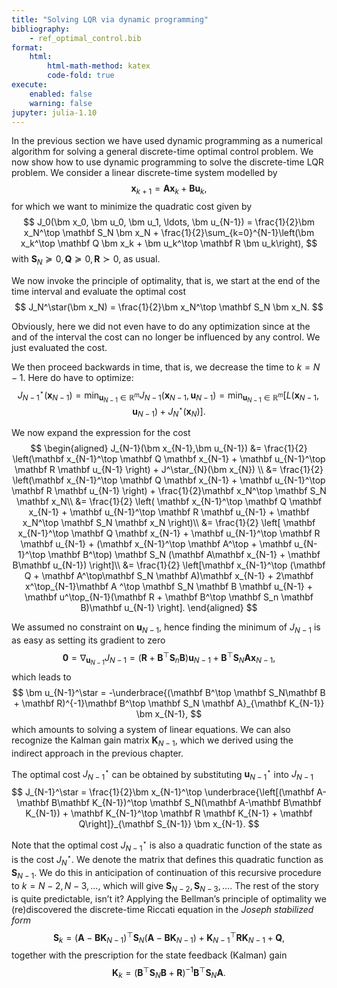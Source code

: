 ```yaml
---
title: "Solving LQR via dynamic programming"
bibliography: 
    - ref_optimal_control.bib
format:
    html:
        html-math-method: katex
        code-fold: true
execute:
    enabled: false
    warning: false
jupyter: julia-1.10
---
```


In the previous section we have used dynamic programming as a numerical algorithm for solving a general discrete-time optimal control problem. We now show how to use dynamic programming to solve the discrete-time LQR problem. We consider a linear discrete-time system modelled by
$$
\bm x_{k+1} = \mathbf A\bm x_k + \mathbf B\bm u_k,
$$
for which we want to minimize the quadratic cost given by
$$
J_0(\bm x_0, \bm u_0, \bm u_1, \ldots, \bm u_{N-1}) = \frac{1}{2}\bm x_N^\top \mathbf S_N \bm x_N + \frac{1}{2}\sum_{k=0}^{N-1}\left(\bm x_k^\top \mathbf Q \bm x_k + \bm u_k^\top \mathbf R \bm u_k\right),
$$
with $\mathbf S_N\succeq 0, \mathbf Q\succeq 0, \mathbf R\succ 0$, as usual. 

We now invoke the principle of optimality, that is, we start at the end of the time interval and evaluate the optimal cost
$$
J_N^\star(\bm x_N) = \frac{1}{2}\bm x_N^\top \mathbf S_N \bm x_N.
$$

Obviously, here we did not even have to do any optimization since at the and of the interval the cost can no longer be influenced by any control. We just evaluated the cost. 

We then proceed backwards in time, that is, we decrease the time to $k=N-1$. Here do have to optimize:
$$
 J^\star_{N-1}(\bm x_{N-1}) = \min_{\bm u_{N-1}\in\mathbb R^m} J_{N-1}(\bm x_{N-1},\bm u_{N-1}) = \min_{\bm u_{N-1}\in\mathbb R^m} \left[L(\bm x_{N-1},\bm u_{N-1}) + J^\star_{N}(\bm x_{N}) \right].
$$

We now expand the expression for the cost  
$$
\begin{aligned}
J_{N-1}(\bm x_{N-1},\bm u_{N-1}) &= \frac{1}{2} \left(\mathbf x_{N-1}^\top \mathbf Q \mathbf x_{N-1} + \mathbf u_{N-1}^\top \mathbf R \mathbf u_{N-1} \right) + J^\star_{N}(\bm x_{N}) \\
&= \frac{1}{2} \left(\mathbf x_{N-1}^\top \mathbf Q \mathbf x_{N-1} + \mathbf u_{N-1}^\top \mathbf R \mathbf u_{N-1} \right) + \frac{1}{2}\mathbf x_N^\top \mathbf S_N \mathbf x_N\\
&= \frac{1}{2} \left( \mathbf x_{N-1}^\top \mathbf Q \mathbf x_{N-1} + \mathbf u_{N-1}^\top \mathbf R \mathbf u_{N-1} + \mathbf x_N^\top \mathbf S_N \mathbf x_N \right)\\
&= \frac{1}{2} \left[ \mathbf x_{N-1}^\top \mathbf Q \mathbf x_{N-1} + \mathbf u_{N-1}^\top \mathbf R \mathbf u_{N-1} + (\mathbf x_{N-1}^\top \mathbf A^\top + \mathbf u_{N-1}^\top \mathbf B^\top) \mathbf S_N (\mathbf A\mathbf x_{N-1} + \mathbf B\mathbf u_{N-1}) \right]\\
&= \frac{1}{2} \left[\mathbf x_{N-1}^\top (\mathbf Q  + \mathbf A^\top\mathbf S_N \mathbf A)\mathbf x_{N-1} + 2\mathbf x^\top_{N-1}\mathbf A ^\top \mathbf S_N \mathbf B  \mathbf u_{N-1} + \mathbf u^\top_{N-1}(\mathbf R + \mathbf B^\top \mathbf S_n \mathbf B)\mathbf u_{N-1} \right]. 
\end{aligned}
$$

We assumed no constraint on $\mathbf u_{N-1}$, hence finding the minimum of $J_{N-1}$ is as easy as setting its gradient to zero
$$
\mathbf 0 = \nabla_{\bm u_{N-1}} J_{N-1} = (\mathbf R + \mathbf B^\top \mathbf S_n \mathbf B)\bm u_{N-1} + \mathbf B^\top \mathbf S_N\mathbf A\bm x_{N-1},
$$
which leads to
$$
\bm u_{N-1}^\star = -\underbrace{(\mathbf B^\top \mathbf S_N\mathbf B + \mathbf R)^{-1}\mathbf B^\top \mathbf S_N \mathbf A}_{\mathbf K_{N-1}} \bm x_{N-1},
$$
which amounts to solving a system of linear equations. We can also recognize the Kalman gain matrix $\mathbf K_{N-1}$, which we derived using the indirect approach in the previous chapter.

The optimal cost $J^\star_{N-1}$ can be obtained by substituting $\bm u_{N-1}^\star$ into $J_{N-1}$
$$
J_{N-1}^\star = \frac{1}{2}\bm x_{N-1}^\top \underbrace{\left[(\mathbf A-\mathbf B\mathbf K_{N-1})^\top \mathbf S_N(\mathbf A-\mathbf B\mathbf K_{N-1}) + \mathbf K_{N-1}^\top \mathbf R \mathbf K_{N-1} + \mathbf Q\right]}_{\mathbf S_{N-1}} \bm x_{N-1}.
$$

Note that the optimal cost $J^\star_{N-1}$ is also a quadratic function of the state as is the cost $J^\star_{N}$. We denote the matrix that defines this quadratic function as $\mathbf S_{N-1}$. We do this in anticipation of continuation of this recursive procedure to $k = N-2, N-3, \ldots$, which will give $\mathbf S_{N-2}, \mathbf S_{N-3}, \ldots$. The rest of the story is quite predictable, isn't it? Applying the Bellman's principle of optimality we (re)discovered the discrete-time Riccati equation in the *Joseph stabilized form*
$$
\mathbf S_k = (\mathbf A-\mathbf B\mathbf K_{N-1})^\top \mathbf S_N(\mathbf A-\mathbf B\mathbf K_{N-1}) + \mathbf K_{N-1}^\top \mathbf R \mathbf K_{N-1} + \mathbf Q,
$$
together with the prescription for the state feedback (Kalman) gain
$$
\mathbf K_{k} = (\mathbf B^\top \mathbf S_N\mathbf B + \mathbf R)^{-1}\mathbf B^\top \mathbf S_N \mathbf A.
$$
